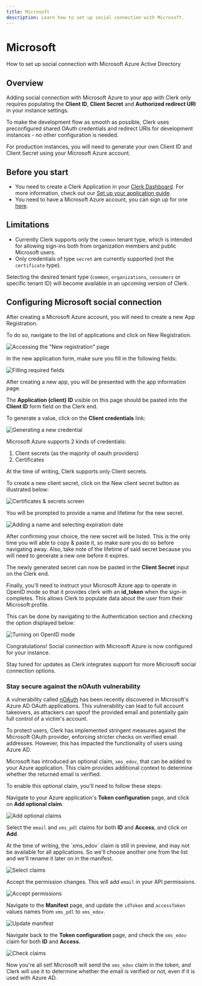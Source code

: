 ---
title: Microsoft
description: Learn how to set up social connection with Microsoft.
---

# Microsoft

How to set up social connection with Microsoft Azure Active Directory

## Overview

Adding social connection with Microsoft Azure to your app with Clerk only requires populating the **Client ID**, **Client Secret** and **Authorized redirect URI** in your instance settings.

To make the development flow as smooth as possible, Clerk uses preconfigured shared OAuth credentials and redirect URIs for development instances - no other configuration is needed.

For production instances, you will need to generate your own Client ID and Client Secret using your Microsoft Azure account.

## Before you start

- You need to create a Clerk Application in your [Clerk Dashboard](https://dashboard.clerk.dev/). For more information, check out our [Set up your application guide](/docs/quickstarts/setup-clerk).
- You need to have a Microsoft Azure account, you can sign up for one [here](https://azure.microsoft.com/en-us/free/).

## Limitations

- Currently Clerk supports only the `common` tenant type, which is intended for allowing sign-ins both from organization members and public Microsoft users.
- Only credentials of type `secret` are currently supported (not the `certificate` type).

Selecting the desired tenant type (`common`, `organizations`, `consumers` or specific tenant ID) will become available in an upcoming version of Clerk.

## Configuring Microsoft social connection

After creating a Microsoft Azure account, you will need to create a new App Registration.

To do so, navigate to the list of applications and click on New Registration.

![Accessing the "New registration" page](/docs/images/authentication-providers/microsoft/68c5008e10816bba8c174236dd789ca9a4fdb53d-2270x818.png)

In the new application form, make sure you fill in the following fields:

![Filling required fields](/docs/images/authentication-providers/microsoft/1a5dc8db362fc73ca1791d13fc6fb2b74f9f2b81-3360x1782.png)

After creating a new app, you will be presented with the app information page.

The **Application (client) ID** visible on this page should be pasted into the **Client ID** form field on the Clerk end.

To generate a value, click on the **Client credentials** link:

![Generating a new credential](/docs/images/authentication-providers/microsoft/bf4870cd568b61e1109b098dde0ff64932e51bb9-1874x370.png)

Microsoft Azure supports 2 kinds of credentials:

1. Client secrets (as the majority of oauth providers)
2. Certificates

At the time of writing, Clerk supports only Client secrets.

To create a new client secret, click on the New client secret button as illustrated below:

![Certificates & secrets screen](/docs/images/authentication-providers/microsoft/c38a13ba0630dd41a950b75a51f025a34cd9fbea-3360x1782.png)

You will be prompted to provide a name and lifetime for the new secret.

![Adding a name and selecting expiration date](/docs/images/authentication-providers/microsoft/08f6445903a233c89ad96be25de3293def891cb6-1172x854.png)

After confirming your choice, the new secret will be listed. This is the only time you will able to copy & paste it, so make sure you do so before navigating away. Also, take note of the lifetime of said secret because you will need to generate a new one before it expires.

The newly generated secret can now be pasted in the **Client Secret** input on the Clerk end.

Finally, you'll need to instruct your Microsoft Azure app to operate in OpenID  mode so that it provides clerk with an **id_token** when the sign-in completes. This allows Clerk to populate data about the user from their Microsoft profile.

This can be done by navigating to the Authentication section and checking the option displayed below:

![Turning on OpenID mode](/docs/images/authentication-providers/microsoft/8952eb0906ea95baa72026a2fb08edc8bfcd2d4a-3360x1782.png)

Congratulations! Social connection with Microsoft Azure is now configured for your instance.

Stay tuned for updates as Clerk integrates support for more Microsoft social connection options.

### Stay secure against the nOAuth vulnerability

A vulnerability called [nOAuth](https://www.descope.com/blog/post/noauth) has been recently discovered in Microsoft's Azure AD OAuth applications. This vulnerability can lead to full account takeovers, as attackers can spoof the provided email and potentially gain full control of a victim's account.

To protect users, Clerk has implemented stringent measures against the Microsoft OAuth provider, enforcing stricter checks on verified email addresses. However, this has impacted the functionality of users using Azure AD.

Microsoft has introduced an optional claim, `xms_edov`, that can be added to your Azure application. This claim provides additional context to determine whether the returned email is verified.

To enable this optional claim, you'll need to follow these steps:

Navigate to your Azure application's **Token configuration** page, and click on **Add optional claim**.

![Add optional claims](/docs/images/authentication-providers/microsoft/noauth-optional-claims-init.png)

Select the `email` and `xms_pdl` claims for both **ID** and **Access**, and click on **Add**.

<Callout type="info">
    At the time of writing, the `xms_edov` claim is still in preview, and may not be available for all applications. So we'll choose another one from the list and we'll rename it later on in the manifest.
</Callout>

![Select claims](/docs/images/authentication-providers/microsoft/noauth-optional-claims-select.png)

Accept the permission changes. This will add `email` in your API permissions.

![Accept permissions](/docs/images/authentication-providers/microsoft/noauth-optional-claims-permissions.png)

Navigate to the **Manifest** page, and update the `idToken` and `accessToken` values names from `xms_pdl` to `xms_edov`.

![Update manifest](/docs/images/authentication-providers/microsoft/noauth-optional-claims-manifest.png)

Navigate back to the **Token configuration** page, and check the `xms_edov` claim for both **ID** and **Access**.

![Check claims](/docs/images/authentication-providers/microsoft/noauth-optional-claims-check.png)

Now you're all set! Microsoft will send the `xms_edov` claim in the token, and Clerk will use it to determine whether the email is verified or not, even if it is used with Azure AD.